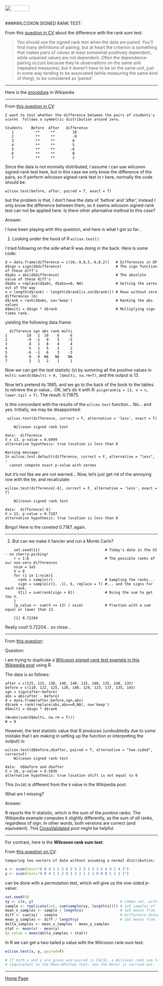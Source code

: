 <br>
<a href="http://rinterested.github.io/statistics/index.html">
<img HEIGHT="20" WIDTH="80" src="https://cloud.githubusercontent.com/assets/9312897/10556783/a27a26fa-745c-11e5-9b1a-2d5bd737387a.PNG"></a>
<br><br>

####WILCOXON SIGNED RANK TEST:
<br>

From this [question in CV](http://stats.stackexchange.com/a/91038/67822) about the difference with the rank sum test:


> You should use the signed rank test when the data are paired. You'll find many definitions of pairing, but at heart the criterion is something that makes pairs of values at least somewhat positively dependent, while unpaired values are not dependent. Often the dependence-pairing occurs because they're observations on the same unit (repeated measures), but it doesn't have to be on the same unit, just in some way tending to be associated (while measuring the same kind of thing), to be considered as 'paired'.


---


Here is the [procedure](https://en.wikipedia.org/wiki/Wilcoxon_signed-rank_test#Test_procedure) in Wikipedia

---

From [this question in CV](http://stats.stackexchange.com/q/229358/67822):

```
I want to test whether the difference between the pairs of students's scores  follows a symmetric distribution around zero.
```

    Students	Before 	After 	difference
       1	      **	 **	       10
       2	      **	 **	       -9
       3	      **	 **	       8
       4	      **	 **	       5
       5	      **	 **	      -6
       6	      **	 **        0
       7	      **	 **	       2

Since the data is not normally distributed, I assume i can use wilcoxon signed-rank test here, but in this case we only  know the difference of the pairs, so if perform wilcoxon signed-rank test in r here, normally the code should be:

    wilcox.test(before, after, paired = T, exact = T)

but the problem is that, I don't have the data of 'before' and 'after', instead I only know the difference between them, so it seems wilcoxon signed-rank test can not be applied here. Is there other alternative method to this case? 

Answer:

I have been playing with this question, and here is what I got so far...

1. Looking under the hood of R `wilcox.test()`:

I tried following on the side what R was doing in the back. Here is some code:

    d = data.frame(difference = c(10,-9,8,5,-6,0,2))   # Differences in OP
    d$sgn = sign(d$difference)                         # The sign function of these diff's
    d$abs = abs(d$difference)                          # The absolute value of these diff's
    d$abs = replace(d$abs, d$abs==0, NA)               # Getting the zeros out of the way
    n = length(d$rank) - length(d$rank[is.na(d$rank)]) # Rows without zero differences (6)
    d$rank = rank(d$abs, na='keep')                    # Ranking the abs values
    d$multi = d$sgn * d$rank                           # Multiplying sign times rank.

yielding the following data.frame:

      difference sgn abs rank multi
    1         10   1  10    6     6
    2         -9  -1   9    5    -5
    3          8   1   8    4     4
    4          5   1   5    2     2
    5         -6  -1   6    3    -3
    6          0   0  NA   NA    NA
    7          2   1   2    1     1

Now we can get the test statistic (`V`) by summing all the positive values in `multi`: `sum(d[d$multi > 0, ]$multi, na.rm=T)`, and the output is $13$.

Now let's pretend its 1985, and we go to the back of the book to the tables to retrieve the $p$-value... OK, let's do it with R: `psignrank(q = 13, n = n, lower.tail = T)`. The result: $0.71875$.

Is this concordant with the results of the `wilcox.test` function... No... and yes. Initially, we may be disappointed:

     wilcox.test(difference, correct = F, alternative = 'less', exact = T)
    
    	Wilcoxon signed rank test
    
    data:  difference
    V = 13, p-value = 0.6999
    alternative hypothesis: true location is less than 0
    
    Warning message:
    In wilcox.test.default(difference, correct = F, alternative = "less",  :
      cannot compute exact p-value with zeroes

but it's not like we are not warned... Now, let's just get rid of the annoying row with the tie, and recalculate:

    wilcox.test(difference[-6], correct = F, alternative = 'less', exact = T)
    
    	Wilcoxon signed rank test
    
    data:  difference[-6]
    V = 13, p-value = 0.7187
    alternative hypothesis: true location is less than 0

Bingo! Here is the coveted $0.7187$, again.

---

2. But can we make it fancier and run a Monte Carlo?

```
    set.seed(11)                              # Today's date in the US - no cherry-picking!
    r = 1:6                                   # The possible ranks of our non-zero differences
    nsim = 1e5 
    V = 0 
    for (i in 1:nsim){ 
      rank = sample(r)                        # Sampling the ranks...
      sign = sample(c(1, -1), 6, replace = T) #... and the signs for each rank.
      V[i] = sum(rank[sign > 0])              # Doing the sum to get the V.
    } 
    (p_value <- sum(V <= 13) / nsim)          # Fraction with a sum equal or lower than 13.

    [1] 0.72204
```

Really cool! $0.72204$... so close...

---

From [this question](http://stats.stackexchange.com/q/229760/67822):

Question:


I am trying to duplicate a [Wilcoxon signed-rank test example in this Wikipedia post](https://en.wikipedia.org/wiki/Wilcoxon_signed-rank_test#Example) using R.


The data is as follows:

    after = c(125, 115, 130, 140, 140, 115, 140, 125, 140, 135)
    before = c(110, 122, 125, 120, 140, 124, 123, 137, 135, 145)
    sgn = sign(after-before)
    abs = abs(after - before)
    d = data.frame(after,before,sgn,abs)
    d$rank = rank(replace(abs,abs==0,NA), na='keep')
    d$multi = d$sgn * d$rank
    
    (W=abs(sum(d$multi, na.rm = T)))
    W = 9

However, the test statistic value that R produces (undoubtedly due to some mistake that I am making in setting up the function or interpreting the output) is:

    wilcox.test(d$before,d$after, paired = T, alternative = "two.sided", correct=F)
    	Wilcoxon signed rank test
    
    data:  d$before and d$after
    V = 18, p-value = 0.5936
    alternative hypothesis: true location shift is not equal to 0

This (`V=18`) is different from the `9` value in the Wikipedia post.

What am I missing?

Answer:

R reports the V-statistic, which is the sum of the *positive* ranks. The Wikipedia example computes it slightly differently, as the sum of *all* ranks, regardless of sign. In other words, both versions are correct (and equivalent). This [CrossValidated][1] post might be helpful.


  [1]: http://stats.stackexchange.com/questions/41620/output-of-one-tailed-wilcoxon-sign-rank-test-in-r

---

For contrast, here is the **Wilcoxon rank sum test**:

From [this question on CV](http://stats.stackexchange.com/q/26817/67822):

```
Comparing two vectors of data without assuming a normal distribution:
```

```r
x <- scan(text="8 8 4 1 2 2 0 2 5 2 3 3 3 1 5 4 4 1 4 2") 
y <- scan(text="4 0 4 1 1 2 0 1 2 2 1 2 1 0 0 0 1 1 1 1")
```

can be done with a permutation test, which will give us the one-sided $p$-value:

```r
set.seed(0)
xy <- c(x, y)                                        # Combo vec. with x and y combined. 40 entries.
sample <- replicate(1e5, sum(sample(xy, length(x)))) # 1e5 samples of length(x) w/o replac. from combo xy, returning the sum of their elements.
mean_x_samples <- sample / length(x)                 # 1e5 means from length(x) samples from xy
diff <- sum(xy) - sample                             # Difference between combo vec and samples
mean_y_samples <- diff / length(y)                   # 1e5 means from length(y) samples from xy
delta_samples <- mean_x_samples - mean_y_samples
stat <- mean(x) - mean(y)
(p_value = mean(delta_samples > stat))
```

In R we can get a two-tailed $p$ value with the Wilcoxon rank-sum test:

```r
wilcox.test(x, y, paired=F) 

# If both x and y are given and paired is FALSE, a Wilcoxon rank sum test 
# (equivalent to the Mann-Whitney test: see the Note) is carried out. 
```


---

<a href="http://rinterested.github.io/statistics/index.html">Home Page</a>
